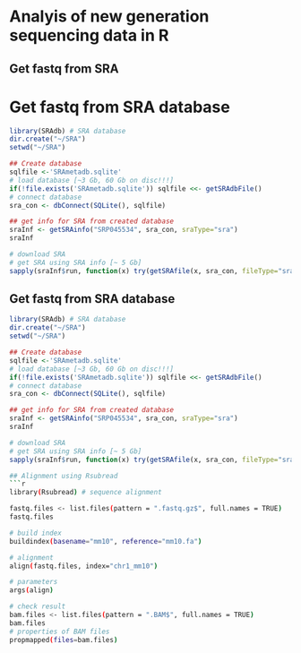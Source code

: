 # Analyis of new generation sequencing data in R

## Get fastq from SRA
# Get fastq from SRA database
```r
library(SRAdb) # SRA database
dir.create("~/SRA")
setwd("~/SRA")

## Create database
sqlfile <-'SRAmetadb.sqlite'
# load database [~3 Gb, 60 Gb on disc!!!]
if(!file.exists('SRAmetadb.sqlite')) sqlfile <<- getSRAdbFile()
# connect database
sra_con <- dbConnect(SQLite(), sqlfile)

## get info for SRA from created database
sraInf <- getSRAinfo("SRP045534", sra_con, sraType="sra")
sraInf

# download SRA
# get SRA using SRA info [~ 5 Gb]
sapply(sraInf$run, function(x) try(getSRAfile(x, sra_con, fileType="sra"), silent=TRUE))
```

## Get fastq from SRA database
```r
library(SRAdb) # SRA database
dir.create("~/SRA")
setwd("~/SRA")

## Create database
sqlfile <-'SRAmetadb.sqlite'
# load database [~3 Gb, 60 Gb on disc!!!]
if(!file.exists('SRAmetadb.sqlite')) sqlfile <<- getSRAdbFile()
# connect database
sra_con <- dbConnect(SQLite(), sqlfile)

## get info for SRA from created database
sraInf <- getSRAinfo("SRP045534", sra_con, sraType="sra")
sraInf

# download SRA
# get SRA using SRA info [~ 5 Gb]
sapply(sraInf$run, function(x) try(getSRAfile(x, sra_con, fileType="sra"), silent=TRUE))
```
```bash

## Alignment using Rsubread
```r
library(Rsubread) # sequence alignment

fastq.files <- list.files(pattern = ".fastq.gz$", full.names = TRUE)
fastq.files

# build index
buildindex(basename="mm10", reference="mm10.fa")

# alignment
align(fastq.files, index="chr1_mm10")

# parameters
args(align)

# check result
bam.files <- list.files(pattern = ".BAM$", full.names = TRUE)
bam.files
# properties of BAM files
propmapped(files=bam.files)
```

